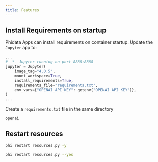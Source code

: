 ```yaml
---
title: Features
---
```


## Install Requirements on startup

Phidata Apps can install requirements on container startup. Update the `Jupyter` app to:

```python resources.py
...
# -*- Jupyter running on port 8888:8888
jupyter = Jupyter(
    image_tag="4.0.5",
    mount_workspace=True,
    install_requirements=True,
    requirements_file="requirements.txt",
    env_vars={"OPENAI_API_KEY": getenv("OPENAI_API_KEY")},
)
...
```

Create a `requirements.txt` file in the same directory

```python requirements.txt
openai
```

## Restart resources

<CodeGroup>

```bash terminal
phi restart resources.py -y
```

```bash full options
phi restart resources.py --yes
```

</CodeGroup>
